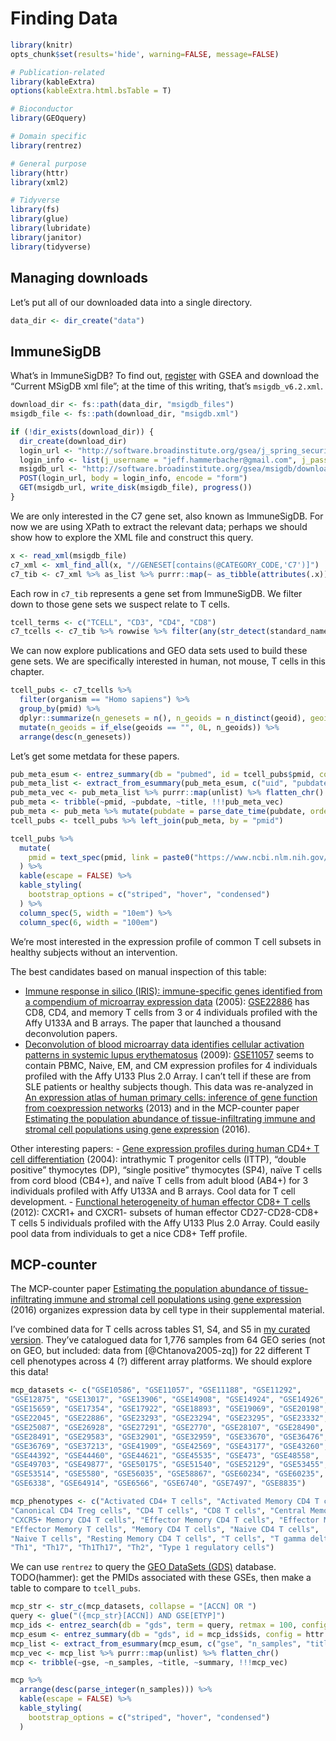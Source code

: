 # Finding Data {#finding-data}

```r
library(knitr)
opts_chunk$set(results='hide', warning=FALSE, message=FALSE)
```

```r
# Publication-related
library(kableExtra)
options(kableExtra.html.bsTable = T)

# Bioconductor
library(GEOquery)

# Domain specific
library(rentrez)

# General purpose
library(httr)
library(xml2)

# Tidyverse
library(fs)
library(glue)
library(lubridate)
library(janitor)
library(tidyverse)
```

## Managing downloads
Let's put all of our downloaded data into a single directory.

```r
data_dir <- dir_create("data")
```

## ImmuneSigDB

What's in ImmuneSigDB? To find out, [register](http://software.broadinstitute.org/gsea/register.jsp) with GSEA and download the "Current MSigDB xml file"; at the time of this writing, that's `msigdb_v6.2.xml`.

```r
download_dir <- fs::path(data_dir, "msigdb_files")
msigdb_file <- fs::path(download_dir, "msigdb.xml")

if (!dir_exists(download_dir)) {
  dir_create(download_dir)
  login_url <- "http://software.broadinstitute.org/gsea/j_spring_security_check"
  login_info <- list(j_username = "jeff.hammerbacher@gmail.com", j_password = "password")
  msigdb_url <- "http://software.broadinstitute.org/gsea/msigdb/download_file.jsp?filePath=/resources/msigdb/6.2/msigdb_v6.2.xml"
  POST(login_url, body = login_info, encode = "form")
  GET(msigdb_url, write_disk(msigdb_file), progress())
}
```

We are only interested in the C7 gene set, also known as ImmuneSigDB. For now we are using XPath to extract the relevant data; perhaps we should show how to explore the XML file and construct this query.

```r
x <- read_xml(msigdb_file)
c7_xml <- xml_find_all(x, "//GENESET[contains(@CATEGORY_CODE,'C7')]")
c7_tib <- c7_xml %>% as_list %>% purrr::map(~ as_tibble(attributes(.x))) %>% bind_rows %>% clean_names
```

Each row in `c7_tib` represents a gene set from ImmuneSigDB. We filter down to those gene sets we suspect relate to T cells.

```r
tcell_terms <- c("TCELL", "CD3", "CD4", "CD8")
c7_tcells <- c7_tib %>% rowwise %>% filter(any(str_detect(standard_name, tcell_terms))) %>% ungroup
```

We can now explore publications and GEO data sets used to build these gene sets. We are specifically interested in human, not mouse, T cells in this chapter. 

```r
tcell_pubs <- c7_tcells %>%
  filter(organism == "Homo sapiens") %>%
  group_by(pmid) %>%
  dplyr::summarize(n_genesets = n(), n_geoids = n_distinct(geoid), geoids = toString(unique(geoid))) %>%
  mutate(n_geoids = if_else(geoids == "", 0L, n_geoids)) %>%
  arrange(desc(n_genesets))
```

Let's get some metdata for these papers. 

```r
pub_meta_esum <- entrez_summary(db = "pubmed", id = tcell_pubs$pmid, config = httr::config(http_version = 2))
pub_meta_list <- extract_from_esummary(pub_meta_esum, c("uid", "pubdate", "title")) %>% array_branch(2)
pub_meta_vec <- pub_meta_list %>% purrr::map(unlist) %>% flatten_chr()
pub_meta <- tribble(~pmid, ~pubdate, ~title, !!!pub_meta_vec)
pub_meta <- pub_meta %>% mutate(pubdate = parse_date_time(pubdate, orders = c("Y", "Ym", "Ymd")))
tcell_pubs <- tcell_pubs %>% left_join(pub_meta, by = "pmid")
```

```r
tcell_pubs %>%
  mutate(
    pmid = text_spec(pmid, link = paste0("https://www.ncbi.nlm.nih.gov/pubmed/", pmid))
  ) %>%
  kable(escape = FALSE) %>%
  kable_styling(
    bootstrap_options = c("striped", "hover", "condensed")
  ) %>%
  column_spec(5, width = "10em") %>%
  column_spec(6, width = "100em")
```

We're most interested in the expression profile of common T cell subsets in healthy subjects without an intervention.

The best candidates based on manual inspection of this table:

- [Immune response in silico (IRIS): immune-specific genes identified from a compendium of microarray expression data](https://www.ncbi.nlm.nih.gov/pubmed/15789058) (2005): [GSE22886](https://www.ncbi.nlm.nih.gov/geo/query/acc.cgi?acc=GSE22886) has CD8, CD4, and memory T cells from 3 or 4 individuals profiled with the Affy U133A and B arrays. The paper that launched a thousand deconvolution papers. 
- [Deconvolution of blood microarray data identifies cellular activation patterns in systemic lupus erythematosus](https://www.ncbi.nlm.nih.gov/pubmed/19568420) (2009): [GSE11057](https://www.ncbi.nlm.nih.gov/geo/query/acc.cgi?acc=GSE11057) seems to contain PBMC, Naive, EM, and CM expression profiles for 4 individuals profiled with the Affy U133 Plus 2.0 Array. I can't tell if these are from SLE patients or healthy subjects though. This data was re-analyzed in [An expression atlas of human primary cells: inference of gene function from coexpression networks](https://www.ncbi.nlm.nih.gov/pubmed/24053356) (2013) and in the MCP-counter paper [Estimating the population abundance of tissue-infiltrating immune and stromal cell populations using gene expression](https://www.ncbi.nlm.nih.gov/pubmed/27765066) (2016).

Other interesting papers:
- [Gene expression profiles during human CD4+ T cell differentiation](https://www.ncbi.nlm.nih.gov/pubmed/15210650) (2004): intrathymic T progenitor cells (ITTP), "double positive" thymocytes (DP), "single positive" thymocytes (SP4), naïve T cells from cord blood (CB4+), and naïve T cells from adult blood (AB4+) for 3 individuals profiled with Affy U133A and B arrays. Cool data for T cell development.
- [Functional heterogeneity of human effector CD8+ T cells](https://www.ncbi.nlm.nih.gov/pubmed/22174157) (2012): CXCR1+ and CXCR1- subsets of human effector CD27-CD28-CD8+ T cells 5 individuals profiled with the Affy U133 Plus 2.0 Array. Could easily pool data from individuals to get a nice CD8+ Teff profile.

## MCP-counter

The MCP-counter paper [Estimating the population abundance of tissue-infiltrating immune and stromal cell populations using gene expression](https://www.ncbi.nlm.nih.gov/pubmed/27765066) (2016) organizes expression data by cell type in their supplemental material.

I've combined data for T cells across tables S1, S4, and S5 in [my curated version](https://docs.google.com/spreadsheets/d/1AI00Q3MK53dZ3K1YqrncKoQm0Kxj1CFOQgfrl3lp7fM/edit). They've catalogued data for 1,776 samples from 64 GEO series (not on GEO, but included: data from [@Chtanova2005-zq]) for 22 different T cell phenotypes across 4 (?) different array platforms. We should explore this data!

```r
mcp_datasets <- c("GSE10586", "GSE11057", "GSE11188", "GSE11292", 
"GSE12875", "GSE13017", "GSE13906", "GSE14908", "GSE14924", "GSE14926", 
"GSE15659", "GSE17354", "GSE17922", "GSE18893", "GSE19069", "GSE20198", 
"GSE22045", "GSE22886", "GSE23293", "GSE23294", "GSE23295", "GSE23332", 
"GSE25087", "GSE26928", "GSE27291", "GSE2770", "GSE28107", "GSE28490", 
"GSE28491", "GSE29583", "GSE32901", "GSE32959", "GSE33670", "GSE36476", 
"GSE36769", "GSE37213", "GSE41909", "GSE42569", "GSE43177", "GSE43260", 
"GSE44392", "GSE44460", "GSE44621", "GSE45535", "GSE473", "GSE48558", 
"GSE49703", "GSE49877", "GSE50175", "GSE51540", "GSE52129", "GSE53455", 
"GSE53514", "GSE5580", "GSE56035", "GSE58867", "GSE60234", "GSE60235", 
"GSE6338", "GSE64914", "GSE6566", "GSE6740", "GSE7497", "GSE8835")

mcp_phenotypes <- c("Activated CD4+ T cells", "Activated Memory CD4 T cells", "Activated T cells", 
"Canonical CD4 Treg cells", "CD4 T cells", "CD8 T cells", "Central Memory CD4 T cells", 
"CXCR5+ Memory CD4 T cells", "Effector Memory CD4 T cells", "Effector Memory CD8 T cells", 
"Effector Memory T cells", "Memory CD4 T cells", "Naive CD4 T cells", 
"Naive T cells", "Resting Memory CD4 T cells", "T cells", "T gamma delta", 
"Th1", "Th17", "Th1Th17", "Th2", "Type 1 regulatory cells")
```

We can use `rentrez` to query the [GEO DataSets (GDS)](https://www.ncbi.nlm.nih.gov/gds/) database.
TODO(hammer): get the PMIDs associated with these GSEs, then make a table to compare to `tcell_pubs`.

```r
mcp_str <- str_c(mcp_datasets, collapse = "[ACCN] OR ")
query <- glue("({mcp_str}[ACCN]) AND GSE[ETYP]")
mcp_ids <- entrez_search(db = "gds", term = query, retmax = 100, config = httr::config(http_version = 2))
mcp_esum <- entrez_summary(db = "gds", id = mcp_ids$ids, config = httr::config(http_version = 2))
mcp_list <- extract_from_esummary(mcp_esum, c("gse", "n_samples", "title", "summary")) %>% array_branch(2)
mcp_vec <- mcp_list %>% purrr::map(unlist) %>% flatten_chr()
mcp <- tribble(~gse, ~n_samples, ~title, ~summary, !!!mcp_vec)
```

```r
mcp %>%
  arrange(desc(parse_integer(n_samples))) %>%
  kable(escape = FALSE) %>%
  kable_styling(
    bootstrap_options = c("striped", "hover", "condensed")
  )
```

